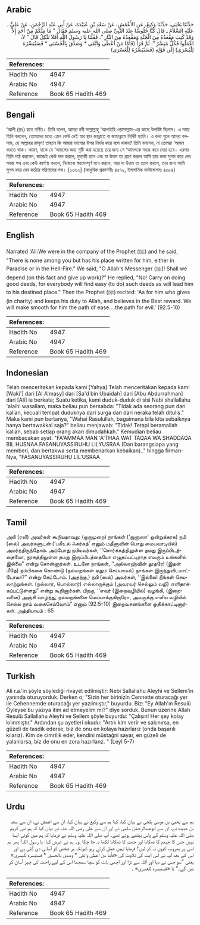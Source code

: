 ## Arabic


<div dir="rtl" lang="ar" style={{fontSize:'larger',backgroundColor:'#f8f9fa',padding:20}}>
حَدَّثَنَا يَحْيَى، حَدَّثَنَا وَكِيعٌ، عَنِ الأَعْمَشِ، عَنْ سَعْدِ بْنِ عُبَيْدَةَ، عَنْ أَبِي عَبْدِ الرَّحْمَنِ، عَنْ عَلِيٍّ ـ عَلَيْهِ السَّلاَمُ ـ قَالَ كُنَّا جُلُوسًا عِنْدَ النَّبِيِّ صلى الله عليه وسلم فَقَالَ ‏"‏ مَا مِنْكُمْ مِنْ أَحَدٍ إِلاَّ وَقَدْ كُتِبَ مَقْعَدُهُ مِنَ الْجَنَّةِ وَمَقْعَدُهُ مِنَ النَّارِ ‏"‏‏.‏ فَقُلْنَا يَا رَسُولَ اللَّهِ أَفَلاَ نَتَّكِلُ قَالَ ‏"‏ لاَ، اعْمَلُوا فَكُلٌّ مُيَسَّرٌ ‏"‏‏.‏ ثُمَّ قَرَأَ ‏(‏فَأَمَّا مَنْ أَعْطَى وَاتَّقَى * وَصَدَّقَ بِالْحُسْنَى * فَسَنُيَسِّرُهُ لِلْيُسْرَى‏)‏ إِلَى قَوْلِهِ ‏(‏فَسَنُيَسِّرُهُ لِلْعُسْرَى‏)‏
</div>
<div style={{backgroundColor:'#f8f9fa',padding:20, marginBottom: 10}}><table> <thead> <tr> <th>References:</th> <th></th> </tr> </thead> <tbody><tr><td>Hadith No</td><td>4947</td></tr><tr><td>Arabic No</td><td>4947</td></tr><tr><td>Reference</td><td>Book 65 Hadith 469</td></tr></tbody></table></div>

## Bengali


<div dir="ltr" lang="bn" style={{fontSize:'larger',backgroundColor:'#f8f9fa',padding:20}}>
‘আলী (রাঃ) হতে বর্ণিত। তিনি বলেন, আমরা নবী সাল্লাল্লাহু ‘আলাইহি ওয়াসাল্লাম-এর কাছে উপবিষ্ট ছিলাম। এ সময় তিনি বললেন, তোমাদের মধ্যে এমন কেউ নেই যার স্থান জান্নাতে বা জাহান্নামে নির্দিষ্ট হয়নি। এ কথা শুনে আমরা বললাম, হে আল্লাহর রাসূল! তাহলে কি আমরা ভাগ্যের উপর নির্ভর করে বসে থাকব? তিনি বললেন, না তোমরা ‘আমল করতে থাক। কারণ, যাকে যে ‘আমলের জন্য সৃষ্টি করা হয়েছে তার জন্য সে ‘আমলকে সহজ করে দেয়া হবে। এরপর তিনি পাঠ করলেন, কাজেই কেউ দান করলে, মুত্তাকী হলে এবং যা উত্তম তা গ্রহণ করলে আমি তার জন্য সুগম করে দেব সহজ পথ এবং কেউ কার্পণ্য করলে, নিজেকে স্বয়ংসম্পূর্ণ মনে করলে, আর যা উত্তম তা ত্যাগ করলে, তার জন্য আমি সুগম করে দেব কঠোর পরিণামের পথ। [১৩৬২] (আধুনিক প্রকাশনীঃ ৪৫৭৯, ইসলামিক ফাউন্ডেশনঃ ৪৫৮৪)
</div>
<div style={{backgroundColor:'#f8f9fa',padding:20, marginBottom: 10}}><table> <thead> <tr> <th>References:</th> <th></th> </tr> </thead> <tbody><tr><td>Hadith No</td><td>4947</td></tr><tr><td>Arabic No</td><td>4947</td></tr><tr><td>Reference</td><td>Book 65 Hadith 469</td></tr></tbody></table></div>

## English


<div dir="ltr" lang="en" style={{fontSize:'larger',backgroundColor:'#f8f9fa',padding:20}}>
Narrated 'Ali:We were in the company of the Prophet (ﷺ) and he said, "There is none among you but has his place written for him, either in Paradise or in the Hell-Fire." We said, "O Allah's Messenger (ﷺ)! Shall we depend (on this fact and give up work)?" He replied, "No! Carry on doing good deeds, for everybody will find easy (to do) such deeds as will lead him to his destined place." Then the Prophet (ﷺ) recited: 'As for him who gives (in charity) and keeps his duty to Allah, and believes in the Best reward. We will make smooth for him the path of ease....the path for evil.' (92.5-10)
</div>
<div style={{backgroundColor:'#f8f9fa',padding:20, marginBottom: 10}}><table> <thead> <tr> <th>References:</th> <th></th> </tr> </thead> <tbody><tr><td>Hadith No</td><td>4947</td></tr><tr><td>Arabic No</td><td>4947</td></tr><tr><td>Reference</td><td>Book 65 Hadith 469</td></tr></tbody></table></div>

## Indonesian


<div dir="ltr" lang="id" style={{fontSize:'larger',backgroundColor:'#f8f9fa',padding:20}}>
Telah menceritakan kepada kami [Yahya] Telah menceritakan kepada kami [Waki'] dari [Al A'masy] dari [Sa'd bin Ubaidah] dari [Abu Abdurrahman] dari [Ali] ia berkata; Suatu ketika, kami duduk-duduk di sisi Nabi shallallahu 'alaihi wasallam, maka beliau pun bersabda: "Tidak ada seorang pun dari kalian, kecuali tempat duduknya dari surga dan dari neraka telah ditulis." Maka kami pun bertanya, "Wahai Rasulullah, bagaimana bila kita sebaiknya hanya bertawakkal saja?" beliau menjawab: "Tidak! Tetapi beramallah kalian, sebab setiap orang akan dimudahkah." Kemudian beliau membacakan ayat: "FA'AMMAA MAN 'A'THAA WAT TAQAA WA SHADDAQA BIL HUSNAA FASANUYASSIRUHU LILYUSRAA (Dan barangsiapa yang memberi, dan bertakwa serta membenarkan kebaikan).." hingga firman-Nya, "FASANUYASSIRUHU LIL'USRAA
</div>
<div style={{backgroundColor:'#f8f9fa',padding:20, marginBottom: 10}}><table> <thead> <tr> <th>References:</th> <th></th> </tr> </thead> <tbody><tr><td>Hadith No</td><td>4947</td></tr><tr><td>Arabic No</td><td>4947</td></tr><tr><td>Reference</td><td>Book 65 Hadith 469</td></tr></tbody></table></div>

## Tamil


<div dir="ltr" lang="ta" style={{fontSize:'larger',backgroundColor:'#f8f9fa',padding:20}}>
அலீ (ரலி) அவர்கள் கூறியதாவது: (ஒருமுறை) நாங்கள் (‘ஜனாஸா’ ஒன்றுக்காக) நபி (ஸல்) அவர்களுடன் (‘பகீஉல் ஃகர்கத்’ எனும் மதீனாவின் பொது மையவாடியில்) அமர்ந்திருந்தோம். அப்போது நபியவர்கள், ‘‘சொர்க்கத்திலுள்ள தமது இருப்பிடத்தையோ, நரகத்திலுள்ள தமது இருப்பிடத்தையோ எழுதப்பட்டிராத எவரும் உங்களில் இல்லை” என்று சொன்னார்கள். உடனே நாங்கள், ‘‘அல்லாஹ்வின் தூதரே! (இதன் மீதே) நம்பிக்கை கொண்டு (நல்லறங்கள் ஏதும் செய்யாமல்) நாங்கள் இருந்துவிடமாட்டோமா?” என்று கேட்டோம். (அதற்கு,) நபி (ஸல்) அவர்கள், ‘‘இல்லை! நீங்கள் செயலாற்றுங்கள். (நல்லார், பொல்லார்) எல்லாருக்கும் (அவரவர் செல்லும் வழி) எளிதாக்கப்பட்டுள்ளது” என்று கூறினார்கள். பிறகு, ‘‘எவர் (இறைவழியில்) வழங்கி, (இறைவனை) அஞ்சி வாழ்ந்து, நல்லறங்களை மெய்யாக்குகிறாரோ, அவருக்கு எளிய வழியில் செல்ல நாம் வகைசெய்வோம்” எனும் (92:5-10) இறைவசனங்களை ஓதிக்காட்டினார்கள். அத்தியாயம் : 65
</div>
<div style={{backgroundColor:'#f8f9fa',padding:20, marginBottom: 10}}><table> <thead> <tr> <th>References:</th> <th></th> </tr> </thead> <tbody><tr><td>Hadith No</td><td>4947</td></tr><tr><td>Arabic No</td><td>4947</td></tr><tr><td>Reference</td><td>Book 65 Hadith 469</td></tr></tbody></table></div>

## Turkish


<div dir="ltr" lang="tr" style={{fontSize:'larger',backgroundColor:'#f8f9fa',padding:20}}>
Ali r.a.'in şöyle söylediği rivayet edilmiştir: Nebi Sallallahu Aleyhi ve Sellem'in yanında oturuyorduk. Derken o; "Sizin her birinizin Cennette oturacağı yer ile Cehennemde oturacağı yer yazılmıştır," buyurdu. Biz: "Ey Allah'ın Resulü Öyleyse bu yazıya itim ad etmeyelim mi?" diye sorduk. Bunun üzerine Allah Resulü Sallallahu Aleyhi ve Sellem şöyle buyurdu: "Çalışın! Her şey kolay kılınmıştır." Ardından şu ayetleri okudu: "Artık kim verir ve sakınırsa, en güzeli de tasdik ederse, biz de onu en kolaya hazırlarız (onda başarılı kılarız). Kim de cimrilik eder, kendini müstağni sayar, en güzeli de yalanlarsa, biz de onu en zora hazırlanz. " (LeyI 5-7)
</div>
<div style={{backgroundColor:'#f8f9fa',padding:20, marginBottom: 10}}><table> <thead> <tr> <th>References:</th> <th></th> </tr> </thead> <tbody><tr><td>Hadith No</td><td>4947</td></tr><tr><td>Arabic No</td><td>4947</td></tr><tr><td>Reference</td><td>Book 65 Hadith 469</td></tr></tbody></table></div>

## Urdu


<div dir="rtl" lang="ur" style={{fontSize:'larger',backgroundColor:'#f8f9fa',padding:20}}>
ہم سے یحییٰ بن موسیٰ بلخی نے بیان کیا، کہا ہم سے وکیع نے بیان کیا، ان سے اعمش نے، ان سے سعد بن عبیدہ نے، ان سے ابوعبدالرحمٰن سلمی نے اور ان سے علی رضی اللہ عنہ نے بیان کیا کہ ہم نبی کریم صلی اللہ علیہ وسلم کے پاس بیٹھے ہوئے تھے۔ آپ صلی اللہ علیہ وسلم نے فرمایا کہ ہم میں کوئی ایسا نہیں جس کا جہنم کا ٹھکانا اور جنت کا ٹھکانا لکھا نہ جا چکا ہو۔ ہم نے عرض کیا: یا رسول اللہ! پھر ہم اسی پر بھروسہ کیوں نہ کر لیں؟ فرمایا نہیں عمل کرتے رہو کیونکہ ہر شخص کو آسانی دی گئی ہے اور اس کے بعد آپ نے اس آیت کی تلاوت کی «فأما من أعطى واتقى * وصدق بالحسنى * فسنيسره لليسرى‏» یعنی ”سو جس نے دیا اور اللہ سے ڈرا اور اچھی بات کو سچا سمجھا اس کے لیے راحت کی چیز آسان کر دیں گے۔“ تا «فسنيسره للعسرى‏» ۔
</div>
<div style={{backgroundColor:'#f8f9fa',padding:20, marginBottom: 10}}><table> <thead> <tr> <th>References:</th> <th></th> </tr> </thead> <tbody><tr><td>Hadith No</td><td>4947</td></tr><tr><td>Arabic No</td><td>4947</td></tr><tr><td>Reference</td><td>Book 65 Hadith 469</td></tr></tbody></table></div>